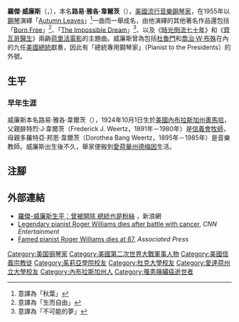 {{Infobox musical artist
| Name                = Roger Williams<br />羅傑·威廉斯
|Background = non_vocal_instrumentalist
|birth_name = 路易·韋爾茨（Louis Weertz）
|Born = {{Birth date|1924|10|1|mf=y}}<br />{{flag|USA|variant=1912}}[[內布拉斯加州|內布拉斯加州]][[奧馬哈_(內布拉斯加州)|奧馬哈]]
|Died = {{Death date and age|2011|10|8|1924|10|1}}<br />{{US}}[[加州|加州]][[恩西諾_(洛杉磯)|恩西諾]]
|genre = [[傳統流行音樂|標準流行音樂]]
|instrument = [[鋼琴|鋼琴]]
|years_active = 1955年至2011年
|label = [[卡普唱片|卡普]]
|website = [http://www.mrpianotoday.com/ 官方網站]
}}
'''羅傑·威廉斯'''（{{lang|en|'''Roger Williams'''}}，{{bd|1924年|10月1日|2011年|10月8日|Williams, Roger}}），本名'''路易·雅各·韋爾茨'''（{{lang|en|'''Louis Jacob Weertz'''}}），[[美國|美國]][[流行音樂|流行音樂]][[鋼琴家|鋼琴家]]，在1955年以[[鋼琴|鋼琴]]演繹「[[Autumn_Leaves|Autumn Leaves]]」<ref>意譯為「秋葉」</ref>一曲而一舉成名，由他演繹的其他著名作品還包括「[[Born_Free|Born Free]]」<ref>意譯為「生而自由」</ref>、「[[The_Impossible_Dream|The Impossible Dream]]」<ref>意譯為「不可能的夢」</ref>、以及《[[時光倒流七十年|時光倒流七十年]]》和《[[齊瓦哥醫生_(電影)|齊瓦哥醫生]]》兩齣[[荷里活|荷里活]][[電影|電影]]的主題曲。威廉斯曾為包括[[杜魯門|杜魯門]]和[[喬治·W·布殊|喬治·W·布殊]]在內的九任[[美國總統|美國總統]]獻奏，因此有「總統專用鋼琴家」（Pianist to the Presidents）的外號。

==生平==
===早年生涯===
威廉斯本名路易·雅各·韋爾茨（{{lang|en|Louis Jacob Weertz}}），1924年10月1日生於[[美國|美國]][[內布拉斯加州|內布拉斯加州]][[奧馬哈_(內布拉斯加州)|奧馬哈]]，父親腓特烈·J·韋爾茨（Frederick J. Weertz，1891年－1980年）是[[信義會|信義會]][[牧師|牧師]]，母親多羅特亞·邦恩·韋爾茨（Dorothea Bang Weertz，1895年－1985年）是音樂教師。威廉斯出生後不久，舉家便搬到[[愛荷華州|愛荷華州]][[德梅因|德梅因]]生活。

==注腳==
{{reflist|2}}

==外部連結==
* [http://dailynews.sina.com/bg/ent/music/sinacn/20111009/02522826255.html 羅傑-威廉斯生平：曾被開除 總統也是粉絲] {{Wayback|url=http://dailynews.sina.com/bg/ent/music/sinacn/20111009/02522826255.html |date=20160304104811 }}，新浪網
* [https://web.archive.org/web/20111013040031/http://articles.cnn.com/2011-10-08/entertainment/showbiz_roger-williams-obit_1_dave-kapp-award-winning-pianist-nancy-reagan?_s=PM:SHOWBIZ Legendary pianist Roger Williams dies after battle with cancer], ''CNN Entertainment''
* [https://web.archive.org/web/20111011171156/http://newssun.suntimes.com/entertainment/8124984-421/famed-pianist-roger-williams-dies-at-87.html Famed pianist Roger Williams dies at 87], ''Associated Press''

{{Authority control}}
{{DEFAULTSORT:Williams, Roger}}
[[Category:美国钢琴家|Category:美国钢琴家]]
[[Category:美國第二次世界大戰軍事人物|Category:美國第二次世界大戰軍事人物]]
[[Category:美國信義宗教徒|Category:美國信義宗教徒]]
[[Category:茱莉亞學院校友|Category:茱莉亞學院校友]]
[[Category:杜克大學校友|Category:杜克大學校友]]
[[Category:愛達荷州立大學校友|Category:愛達荷州立大學校友]]
[[Category:內布拉斯加州人|Category:內布拉斯加州人]]
[[Category:罹患胰臟癌逝世者|Category:罹患胰臟癌逝世者]]